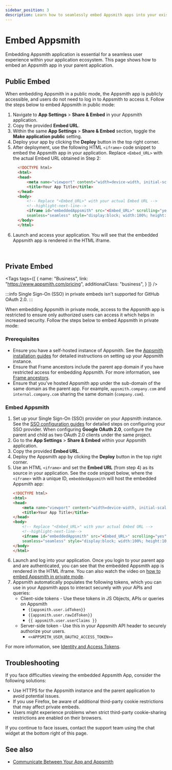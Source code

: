 ```yaml
---
sidebar_position: 3
description: Learn how to seamlessly embed Appsmith apps into your existing application.
---
```


# Embed Appsmith

Embedding Appsmith application is essential for a seamless user experience within your application ecosystem. This page shows how to embed an Appsmith app in your parent application.

## Public Embed

When embedding Appsmith in a public mode, the Appsmith app is publicly accessible, and users do not need to log in to Appsmith to access it. Follow the steps below to embed Appsmith in public mode:

1. Navigate to **App Settings** > **Share & Embed** in your Appsmith application.
2. Copy the provided **Embed URL**.
3. Within the same **App Settings** > **Share & Embed** section, toggle the **Make application public** setting.
4. Deploy your app by clicking the **Deploy** button in the top right corner.
5. After deployment, use the following HTML `<iframe>` code snippet to embed the Appsmith app in your application. Replace `<Embed_URL>` with the actual Embed URL obtained in Step 2:  
    ```html
      <!DOCTYPE html>
      <html>
      <head>
          <meta name="viewport" content="width=device-width, initial-scale=1">
          <title>Your App Title</title>
      </head>
      <body>
          <!-- Replace "<Embed_URL>" with your actual Embed URL -->
          <!--highlight-next-line-->
          <iframe id="embeddedAppsmith" src="<Embed_URL>" scrolling="yes"
          seamless="seamless" style="display:block; width:100%; height:100vh;"></iframe>
      </body>
      </html>
    ```
6. Launch and access your application. You will see that the embedded Appsmith app is rendered in the HTML iframe.

<!-- vale off -->
<br/>
<div className="tag-wrapper">

## Private Embed

<Tags
  tags={[
    {
      name: "Business",
      link: "https://www.appsmith.com/pricing",
      additionalClass: "business",
    }
  ]}
/>
</div>

:::info
Single Sign-On (SSO) in private embeds isn't supported for GitHub OAuth 2.0.
:::

When embedding Appsmith in private mode, access to the Appsmith app is restricted to ensure only authorized users can access it which helps in increased security. Follow the steps below to embed Appsmith in private mode:

### Prerequisites

* Ensure you have a self-hosted instance of Appsmith. See the [Appsmith installation guides](/getting-started/setup/installation-guides) for detailed instructions on setting up your Appsmith instance.
* Ensure that Frame ancestors include the parent app domain if you have restricted access for embedding Appsmith. For more information, see [Frame ancestors](/getting-started/setup/instance-configuration/frame-ancestors).
* Ensure that you've hosted Appsmith app under the sub-domain of the same domain as the parent app. For example, `appsmith.company.com` and `internal.company.com` sharing the same domain (`company.com`).

### Embed Appsmith

1. Set up your Single Sign-On (SSO) provider on your Appsmith instance. See the [SSO configuration guides](/getting-started/setup/instance-configuration/authentication) for detailed steps on configuring your SSO provider. When configuring **Google OAuth 2.0**, configure the parent and child as two OAuth 2.0 clients under the same project.
2. Go to the **App Settings** > **Share & Embed** within your Appsmith application.
3. Copy the provided **Embed URL**.
4. Deploy the Appsmith app by clicking the **Deploy** button in the top right corner.
5. Use an HTML `<iframe>` and set the **Embed URL** (from step 4) as its source in your application. See the code snippet below, where the `<iframe>` with a unique ID, `embeddedAppsmith` will host the embedded Appsmith app:
    ```html
    <!DOCTYPE html>
    <html>
    <head>
        <meta name="viewport" content="width=device-width, initial-scale=1">
        <title>Your App Title</title>
    </head>
    <body>
        <!-- Replace "<Embed_URL>" with your actual Embed URL -->
        <!--highlight-next-line-->
        <iframe id="embeddedAppsmith" src="<Embed_URL>" scrolling="yes"
        seamless="seamless" style="display:block; width:100%; height:100vh;"></iframe>
    </body>
    </html>
    ```
6. Launch and log into your application. Once you login to your parent app and are authenticated, you can see that the embedded Appsmith app is rendered in the HTML iframe. You can also watch the video on [how to embed Appsmith in private mode](https://youtube.com/embed/Zoiy1tKcjzU?autoplay=1).
7. Appsmith automatically populates the following tokens, which you can use in your Appsmith apps to interact securely with your APIs and queries:
    * Client-side tokens - Use these tokens in JS Objects, APIs or queries on Appsmith
      * `{{appsmith.user.idToken}}`
      * `{{appsmith.user.rawIdToken}}`
      * `{{ appsmith.user.userClaims }}`
    * Server-side token - Use this in your Appsmith API header to securely authorize your users.
      * `<<APPSMITH_USER_OAUTH2_ACCESS_TOKEN>>`

  For more information, see [Identity and Access Tokens](/getting-started/setup/instance-configuration/authentication/json-web-tokens-jwt).

## Troubleshooting

If you face difficulties viewing the embedded Appsmith App, consider the following solutions:

* Use HTTPS for the Appsmith instance and the parent application to avoid potential issues.
* If you use Firefox, be aware of additional third-party cookie restrictions that may affect private embeds.
* Users might experience problems when strict third-party cookie-sharing restrictions are enabled on their browsers.

If you continue to face issues, contact the support team using the chat widget at the bottom right of this page.

## See also

* [Communicate Between Your App and Appsmith](/build-apps/how-to-guides/send-messages-between-your-app-and-appsmith)
